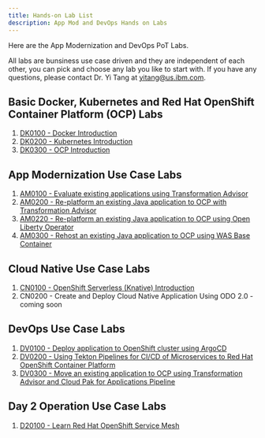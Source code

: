 ```yaml
---
title: Hands-on Lab List
description: App Mod and DevOps Hands on Labs
---
```


Here are the App Modernization and DevOps PoT Labs. 

All labs are bunsiness use case driven and they are independent of each other, you can pick and choose any lab you like to start with.  If you have any questions, please contact Dr. Yi Tang at yitang@us.ibm.com.

## Basic Docker, Kubernetes and Red Hat OpenShift Container Platform (OCP) Labs

1. [DK0100 - Docker Introduction](/labs/basic-labs/dk0100-docker101/)
2. [DK0200 - Kubernetes Introduction](/labs/basic-labs/dk0200-kubernetes101/)
3. [DK0300 - OCP Introduction](/labs/basic-labs/dk0300-ocp101/)


## App Modernization Use Case Labs

1. [AM0100 - Evaluate existing applications using Transformation Advisor](/labs/appmod-labs/am0100-evaluation/)
2. [AM0200 - Re-platform an existing Java application to OCP with Transformation Advisor](/labs/appmod-labs/am0200-replatform/)
3. [AM0220 - Re-platform an existing Java application to OCP using Open Liberty Operator](/labs/appmod-labs/am0220-replatform/)
4. [AM0300 - Rehost an existing Java application to OCP using WAS Base Container](/labs/appmod-labs/am0300-rehost/)


## Cloud Native Use Case Labs

1. [CN0100 - OpenShift Serverless (Knative) Introduction](/labs/cloudnative-labs/cn0100-knative-serving/)
2. CN0200 - Create and Deploy Cloud Native Application Using ODO 2.0 - coming soon

## DevOps Use Case Labs

1. [DV0100 - Deploy application to OpenShift cluster using ArgoCD](/labs/devops-labs/dv0100-argocd/)
1. [DV0200 - Using Tekton Pipelines for CI/CD of Microservices to Red Hat OpenShift Container Platform](/labs/devops-labs/dv0200-tekton/)
2. [DV0300 - Move an existing application to OCP using Transformation Advisor and Cloud Pak for Applications Pipeline](/labs/devops-labs/dv0300-devops/)

## Day 2 Operation Use Case Labs

1. [D20100 - Learn Red Hat OpenShift Service Mesh](/labs/day2operation-labs/d20100-istio/)
